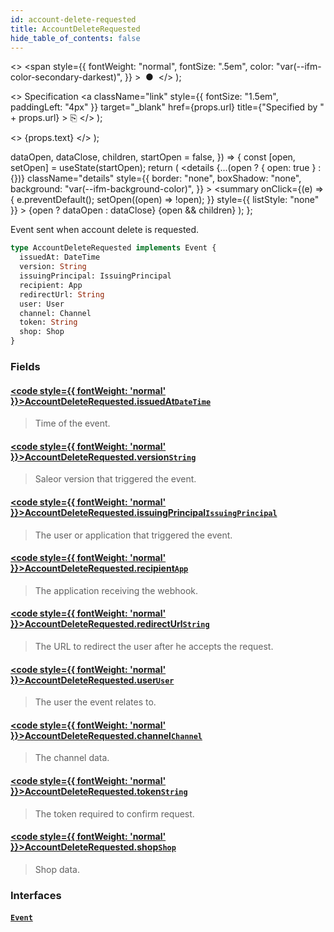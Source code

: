 ```yaml
---
id: account-delete-requested
title: AccountDeleteRequested
hide_table_of_contents: false
---
```


  <>
    <span
      style={{
        fontWeight: "normal",
        fontSize: ".5em",
        color: "var(--ifm-color-secondary-darkest)",
      }}
    >
      &nbsp;●&nbsp;
    </span>
  </>
);

  <>
    Specification
    <a
      className="link"
      style={{ fontSize: "1.5em", paddingLeft: "4px" }}
      target="\_blank"
      href={props.url}
      title={"Specified by " + props.url}
    >
      ⎘
    </a>
  </>
);

  <>
    <span className={props.class}>{props.text}</span>
  </>
);


  dataOpen,
  dataClose,
  children,
  startOpen = false,
}) => {
  const [open, setOpen] = useState(startOpen);
  return (
    <details
      {...(open ? { open: true } : {})}
      className="details"
      style={{
        border: "none",
        boxShadow: "none",
        background: "var(--ifm-background-color)",
      }}
    >
      <summary
        onClick={(e) => {
          e.preventDefault();
          setOpen((open) => !open);
        }}
        style={{ listStyle: "none" }}
      >
        {open ? dataOpen : dataClose}
      </summary>
      {open && children}
    </details>
  );
};

Event sent when account delete is requested.

<Badge text="Added in Saleor 3.15" class="secondary margin-bottom--sm" />

```graphql
type AccountDeleteRequested implements Event {
  issuedAt: DateTime
  version: String
  issuingPrincipal: IssuingPrincipal
  recipient: App
  redirectUrl: String
  user: User
  channel: Channel
  token: String
  shop: Shop
}
```

### Fields

#### [<code style={{ fontWeight: 'normal' }}>AccountDeleteRequested.<b>issuedAt</b></code>](#)<Bullet />[`DateTime`](../../../api-reference/miscellaneous/scalars/date-time) <Badge class="badge badge--secondary" text="scalar"/>

> Time of the event.

#### [<code style={{ fontWeight: 'normal' }}>AccountDeleteRequested.<b>version</b></code>](#)<Bullet />[`String`](../../../api-reference/miscellaneous/scalars/string) <Badge class="badge badge--secondary" text="scalar"/>

> Saleor version that triggered the event.

#### [<code style={{ fontWeight: 'normal' }}>AccountDeleteRequested.<b>issuingPrincipal</b></code>](#)<Bullet />[`IssuingPrincipal`](../../../api-reference/miscellaneous/unions/issuing-principal) <Badge class="badge badge--secondary" text="union"/>

> The user or application that triggered the event.

#### [<code style={{ fontWeight: 'normal' }}>AccountDeleteRequested.<b>recipient</b></code>](#)<Bullet />[`App`](../../../api-reference/apps/objects/app) <Badge class="badge badge--secondary" text="object"/>

> The application receiving the webhook.

#### [<code style={{ fontWeight: 'normal' }}>AccountDeleteRequested.<b>redirectUrl</b></code>](#)<Bullet />[`String`](../../../api-reference/miscellaneous/scalars/string) <Badge class="badge badge--secondary" text="scalar"/>

> The URL to redirect the user after he accepts the request.

#### [<code style={{ fontWeight: 'normal' }}>AccountDeleteRequested.<b>user</b></code>](#)<Bullet />[`User`](../../../api-reference/users/objects/user) <Badge class="badge badge--secondary" text="object"/>

> The user the event relates to.

#### [<code style={{ fontWeight: 'normal' }}>AccountDeleteRequested.<b>channel</b></code>](#)<Bullet />[`Channel`](../../../api-reference/channels/objects/channel) <Badge class="badge badge--secondary" text="object"/>

> The channel data.

#### [<code style={{ fontWeight: 'normal' }}>AccountDeleteRequested.<b>token</b></code>](#)<Bullet />[`String`](../../../api-reference/miscellaneous/scalars/string) <Badge class="badge badge--secondary" text="scalar"/>

> The token required to confirm request.

#### [<code style={{ fontWeight: 'normal' }}>AccountDeleteRequested.<b>shop</b></code>](#)<Bullet />[`Shop`](../../../api-reference/miscellaneous/objects/shop) <Badge class="badge badge--secondary" text="object"/>

> Shop data.

### Interfaces

#### [`Event`](../../../api-reference/miscellaneous/interfaces/event) <Badge class="badge badge--secondary" text="interface"/>

>
